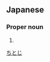 ==Japanese==
{{ja-kanjitab|千|年|次}}

===Proper noun===
{{ja-pos|proper|ちとじ}}

# {{given name|male|lang=ja}}

[[Category:Japanese male given names|ちとじ]]